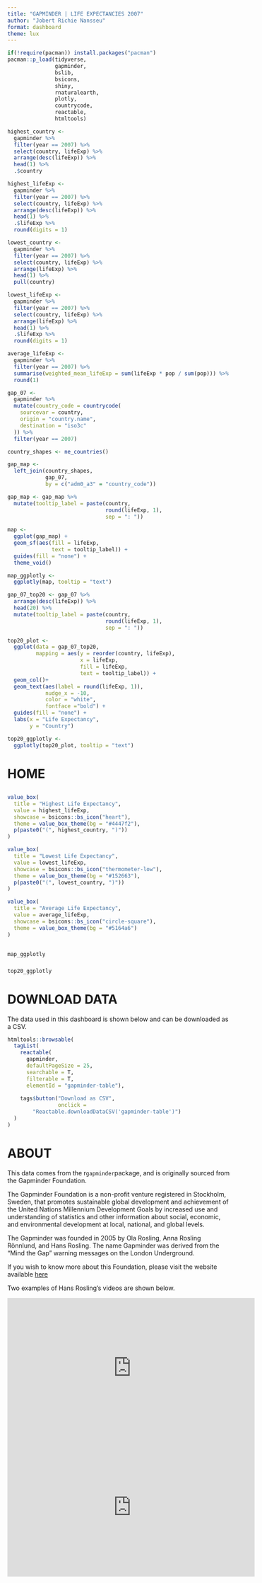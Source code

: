 ```yaml
---
title: "GAPMINDER | LIFE EXPECTANCIES 2007"
author: "Jobert Richie Nansseu"
format: dashboard
theme: lux
---
```


```r
if(!require(pacman)) install.packages("pacman")
pacman::p_load(tidyverse,
               gapminder,
               bslib,
               bsicons,
               shiny,
               rnaturalearth,
               plotly,
               countrycode,
               reactable,
               htmltools)
```

```r
highest_country <- 
  gapminder %>% 
  filter(year == 2007) %>% 
  select(country, lifeExp) %>% 
  arrange(desc(lifeExp)) %>% 
  head(1) %>% 
  .$country

highest_lifeExp <- 
  gapminder %>% 
  filter(year == 2007) %>% 
  select(country, lifeExp) %>% 
  arrange(desc(lifeExp)) %>% 
  head(1) %>% 
  .$lifeExp %>% 
  round(digits = 1)

lowest_country <- 
  gapminder %>% 
  filter(year == 2007) %>% 
  select(country, lifeExp) %>% 
  arrange(lifeExp) %>% 
  head(1) %>% 
  pull(country)

lowest_lifeExp <- 
  gapminder %>% 
  filter(year == 2007) %>% 
  select(country, lifeExp) %>% 
  arrange(lifeExp) %>% 
  head(1) %>% 
  .$lifeExp %>% 
  round(digits = 1)

average_lifeExp <- 
  gapminder %>% 
  filter(year == 2007) %>% 
  summarise(weighted_mean_lifeExp = sum(lifeExp * pop / sum(pop))) %>% 
  round(1)
```

```r
gap_07 <- 
  gapminder %>% 
  mutate(country_code = countrycode(
    sourcevar = country,
    origin = "country.name",
    destination = "iso3c"
  )) %>% 
  filter(year == 2007)

country_shapes <- ne_countries()

gap_map <- 
  left_join(country_shapes,
            gap_07,
            by = c("adm0_a3" = "country_code")) 

gap_map <- gap_map %>% 
  mutate(tooltip_label = paste(country, 
                               round(lifeExp, 1),
                               sep = ": "))
  
map <- 
  ggplot(gap_map) +
  geom_sf(aes(fill = lifeExp,
              text = tooltip_label)) +
  guides(fill = "none") +
  theme_void()

map_ggplotly <- 
  ggplotly(map, tooltip = "text")
```

```r
gap_07_top20 <- gap_07 %>% 
  arrange(desc(lifeExp)) %>% 
  head(20) %>% 
  mutate(tooltip_label = paste(country,
                               round(lifeExp, 1),
                               sep = ": "))

top20_plot <- 
  ggplot(data = gap_07_top20,
         mapping = aes(y = reorder(country, lifeExp),
                       x = lifeExp,
                       fill = lifeExp,
                       text = tooltip_label)) +
  geom_col()+
  geom_text(aes(label = round(lifeExp, 1)),
            nudge_x = -10,
            color = "white",
            fontface ="bold") +
  guides(fill = "none") +
  labs(x = "Life Expectancy",
       y = "Country") 

top20_ggplotly <- 
  ggplotly(top20_plot, tooltip = "text")

```

# HOME
## {height=20%}

```r
value_box(
  title = "Highest Life Expectancy",
  value = highest_lifeExp,
  showcase = bsicons::bs_icon("heart"),
  theme = value_box_theme(bg = "#4447f2"),
  p(paste0("(", highest_country, ")"))
)
```

```r
value_box(
  title = "Lowest Life Expectancy",
  value = lowest_lifeExp,
  showcase = bsicons::bs_icon("thermometer-low"),
  theme = value_box_theme(bg = "#152663"),
  p(paste0("(", lowest_country, ")"))
)
```

```r
value_box(
  title = "Average Life Expectancy",
  value = average_lifeExp,
  showcase = bsicons::bs_icon("circle-square"),
  theme = value_box_theme(bg = "#5164a6")
)
```

## {height=80%}

### {width=70%}

```r
map_ggplotly
```

### {width=30%}

```r
top20_ggplotly
```


# DOWNLOAD DATA

The data used in this dashboard is shown below and can be downloaded as a CSV.

```r
htmltools::browsable(
  tagList(
    reactable(
      gapminder,
      defaultPageSize = 25,
      searchable = T,
      filterable = T,
      elementId = "gapminder-table"),
    
    tags$button("Download as CSV",
                onclick = 
        "Reactable.downloadDataCSV('gapminder-table')")
  )
)

```

# ABOUT

This data comes from the r`gapminder`package, and is originally sourced from the Gapminder Foundation.

The Gapminder Foundation is a non-profit venture registered in Stockholm, Sweden, that promotes sustainable global development and achievement of the United Nations Millennium Development Goals by increased use and understanding of statistics and other information about social, economic, and environmental development at local, national, and global levels.

The Gapminder was founded in 2005 by Ola Rosling, Anna Rosling Rönnlund, and Hans Rosling. The name Gapminder was derived from the "Mind the Gap" warning messages on the London Underground.

If you wish to know more about this Foundation, please visit the website available [here](https://en.wikipedia.org/wiki/Gapminder_Foundation)

Two examples of Hans Rosling's videos are shown below.

<iframe width="560" height="315" src="https://www.youtube.com/embed/hVimVzgtD6w?si=pYn7NCJF2ciq3pYJ" title="YouTube video player" frameborder="0" allow="accelerometer; autoplay; clipboard-write; encrypted-media; gyroscope; picture-in-picture; web-share" referrerpolicy="strict-origin-when-cross-origin" allowfullscreen></iframe>

<iframe width="560" height="315" src="https://www.youtube.com/embed/2LyzBoHo5EI?si=wVh32Y2bn7L9GNbt" title="YouTube video player" frameborder="0" allow="accelerometer; autoplay; clipboard-write; encrypted-media; gyroscope; picture-in-picture; web-share" referrerpolicy="strict-origin-when-cross-origin" allowfullscreen></iframe>